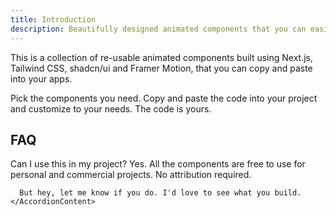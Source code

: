 ```yaml
---
title: Introduction
description: Beautifully designed animated components that you can easily copy and paste into your apps. Customizable. Open Source.
---
```


This is a collection of re-usable animated components built using Next.js, Tailwind CSS, shadcn/ui and Framer Motion, that you can copy and paste into your apps.

Pick the components you need. Copy and paste the code into your project and customize to your needs. The code is yours.

## FAQ
<Accordion type="single" collapsible>
  <AccordionItem value="usage">
    <AccordionTrigger>Can I use this in my project?</AccordionTrigger>
    <AccordionContent>
      Yes. All the components are free to use for personal and commercial projects. No attribution required.

      But hey, let me know if you do. I'd love to see what you build.
    </AccordionContent>
  </AccordionItem>
</Accordion>